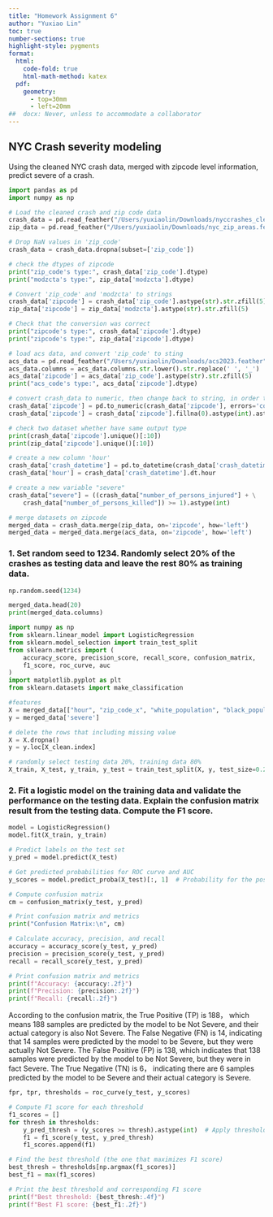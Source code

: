 ```yaml
---
title: "Homework Assignment 6"
author: "Yuxiao Lin"
toc: true
number-sections: true
highlight-style: pygments
format: 
  html: 
    code-fold: true
    html-math-method: katex
  pdf: 
    geometry: 
      - top=30mm
      - left=20mm
##  docx: Never, unless to accommodate a collaborator
---
```


## NYC Crash severity modeling
Using the cleaned NYC crash data, merged with zipcode level information, predict severe of a crash.
```python
import pandas as pd
import numpy as np

# Load the cleaned crash and zip code data
crash_data = pd.read_feather("/Users/yuxiaolin/Downloads/nyccrashes_cleaned.feather")
zip_data = pd.read_feather("/Users/yuxiaolin/Downloads/nyc_zip_areas.feather")

# Drop NaN values in 'zip_code'
crash_data = crash_data.dropna(subset=['zip_code'])

# check the dtypes of zipcode
print("zip_code's type:", crash_data['zip_code'].dtype)
print("modzcta's type:", zip_data['modzcta'].dtype)

# Convert 'zip_code' and 'modzcta' to strings
crash_data['zipcode'] = crash_data['zip_code'].astype(str).str.zfill(5)
zip_data['zipcode'] = zip_data['modzcta'].astype(str).str.zfill(5) 

# Check that the conversion was correct
print("zipcode's type:", crash_data['zipcode'].dtype)
print("zipcode's type:", zip_data['zipcode'].dtype)

# load acs data, and convert 'zip_code' to sting
acs_data = pd.read_feather("/Users/yuxiaolin/Downloads/acs2023.feather")
acs_data.columns = acs_data.columns.str.lower().str.replace(' ', '_')
acs_data['zipcode'] = acs_data['zip_code'].astype(str).str.zfill(5) 
print("acs_code's type:", acs_data['zipcode'].dtype)
```



```python
# convert crash_data to numeric, then change back to string, in order to delete float
crash_data['zipcode'] = pd.to_numeric(crash_data['zipcode'], errors='coerce')
crash_data['zipcode'] = crash_data['zipcode'].fillna(0).astype(int).astype(str).str.zfill(5)

# check two dataset whether have same output type
print(crash_data['zipcode'].unique()[:10])
print(zip_data['zipcode'].unique()[:10])
```



```python
# create a new column 'hour'
crash_data['crash_datetime'] = pd.to_datetime(crash_data['crash_datetime'])
crash_data['hour'] = crash_data['crash_datetime'].dt.hour

# create a new variable "severe"
crash_data["severe"] = ((crash_data["number_of_persons_injured"] + \
    crash_data["number_of_persons_killed"]) >= 1).astype(int)
```

```python
# merge datasets on zipcode
merged_data = crash_data.merge(zip_data, on='zipcode', how='left')
merged_data = merged_data.merge(acs_data, on='zipcode', how='left')
```





### 1. Set random seed to 1234. Randomly select 20% of the crashes as testing data and leave the rest 80% as training data.

```python
np.random.seed(1234)

merged_data.head(20)
print(merged_data.columns)
```


```python
import numpy as np
from sklearn.linear_model import LogisticRegression
from sklearn.model_selection import train_test_split
from sklearn.metrics import (
    accuracy_score, precision_score, recall_score, confusion_matrix,
    f1_score, roc_curve, auc
)
import matplotlib.pyplot as plt
from sklearn.datasets import make_classification

#features
X = merged_data[["hour", "zip_code_x", "white_population", "black_population", "asian_population", "labor_force", "unemployed"]]
y = merged_data['severe']

# delete the rows that including missing value
X = X.dropna()
y = y.loc[X_clean.index] 

# randomly select testing data 20%, training data 80%
X_train, X_test, y_train, y_test = train_test_split(X, y, test_size=0.20, random_state=42)
```




### 2. Fit a logistic model on the training data and validate the performance on the testing data. Explain the confusion matrix result from the testing data. Compute the F1 score.

```python
model = LogisticRegression()
model.fit(X_train, y_train)

# Predict labels on the test set
y_pred = model.predict(X_test)

# Get predicted probabilities for ROC curve and AUC
y_scores = model.predict_proba(X_test)[:, 1]  # Probability for the positive class

# Compute confusion matrix
cm = confusion_matrix(y_test, y_pred)

# Print confusion matrix and metrics
print("Confusion Matrix:\n", cm)

# Calculate accuracy, precision, and recall
accuracy = accuracy_score(y_test, y_pred)
precision = precision_score(y_test, y_pred)
recall = recall_score(y_test, y_pred)

# Print confusion matrix and metrics
print(f"Accuracy: {accuracy:.2f}")
print(f"Precision: {precision:.2f}")
print(f"Recall: {recall:.2f}")
```

According to the confusion matrix, the True Positive (TP) is 188， which means 188 samples are predicted by the model to be Not Severe, and their actual category is also Not Severe. The 	False Negative (FN) is 14, indicating that 14 samples were predicted by the model to be Severe, but they were actually Not Severe. The False Positive (FP) is 138, which indicates that 138 samples were predicted by the model to be Not Severe, but they were in fact Severe. The True Negative (TN) is 6， indicating there are 6 samples predicted by the model to be Severe and their actual category is Severe.


```python
fpr, tpr, thresholds = roc_curve(y_test, y_scores)

# Compute F1 score for each threshold
f1_scores = []
for thresh in thresholds:
    y_pred_thresh = (y_scores >= thresh).astype(int)  # Apply threshold to get binary predictions
    f1 = f1_score(y_test, y_pred_thresh)
    f1_scores.append(f1)

# Find the best threshold (the one that maximizes F1 score)
best_thresh = thresholds[np.argmax(f1_scores)]
best_f1 = max(f1_scores)

# Print the best threshold and corresponding F1 score
print(f"Best threshold: {best_thresh:.4f}")
print(f"Best F1 score: {best_f1:.2f}")
```



